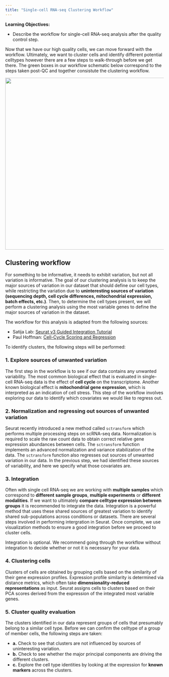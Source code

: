 ```yaml
---
title: "Single-cell RNA-seq Clustering Workflow"
---
```


**Learning Objectives:**

-   Describe the workflow for single-cell RNA-seq analysis after the quality control step.

Now that we have our high quality cells, we can move forward with the workflow. Ultimately, we want to cluster cells and identify different potential celltypes however there are a few steps to walk-through before we get there. The green boxes in our workflow schematic below correspond to the steps taken post-QC and together consistute the clustering workflow.

![](images/sc_workflow_2022-01.jpg){width="545"}

## Clustering workflow

For something to be informative, it needs to exhibit variation, but not all variation is informative. The goal of our clustering analysis is to keep the major sources of variation in our dataset that should define our cell types, while restricting the variation due to **uninteresting sources of variation (sequencing depth, cell cycle differences, mitochondrial expression, batch effects, etc.)**. Then, to determine the cell types present, we will perform a clustering analysis using the most variable genes to define the major sources of variation in the dataset.

The workflow for this analysis is adapted from the following sources:

-   Satija Lab: [Seurat v3 Guided Integration Tutorial](https://satijalab.org/seurat/v3.0/immune_alignment.html)
-   Paul Hoffman: [Cell-Cycle Scoring and Regression](http://satijalab.org/seurat/cell_cycle_vignette.html)

To identify clusters, the following steps will be performed:

### 1. Explore sources of unwanted variation

The first step in the workflow is to see if our data contains any unwanted variability. The most common biological effect that is evaluated in single-cell RNA-seq data is the effect of **cell cycle** on the transcriptome. Another known biological effect is **mitochondrial gene expression**, which is interpreted as an indication of cell stress. This step of the workflow involves exploring our data to identify which covariates we would like to regress out.

### 2. Normalization and regressing out sources of unwanted variation

Seurat recently introduced a new method called `sctransform` which performs multiple processing steps on scRNA-seq data. Normalization is required to scale the raw count data to obtain correct relative gene expression abundances between cells. The `sctransform` function implements an advanced normalization and variance stabilization of the data. The `sctransform` function also regresses out sources of unwanted variation in our data. In the previous step, we had identified these sources of variability, and here we specify what those covariates are.

### 3. Integration

Often with single cell RNA-seq we are working with **multiple samples** which correspond to **different** **sample groups**, **multiple experiments** or **different modalities**. If we want to ultimately **compare celltype expression between groups** it is recommended to integrate the data. Integration is a powerful method that uses these shared sources of greatest variation to identify shared sub-populations across conditions or datasets. There are several steps involved in performing intergration in Seurat. Once complete, we use visualization methods to ensure a good integration before we proceed to cluster cells.

::: callout-caution
Integration is optional. We recommend going through the workflow without integration to decide whether or not it is necessary for your data.
:::

### 4. Clustering cells

Clusters of cells are obtained by grouping cells based on the similarity of their gene expression profiles. Expression profile similarity is determined via distance metrics, which often take **dimensionality‐reduced representations** as input. Seurat assigns cells to clusters based on their PCA scores derived from the expression of the integrated most variable genes.

### 5. Cluster quality evaluation

The clusters identified in our data represent groups of cells that presumably belong to a similar cell type. Before we can confirm the celltype of a group of member cells, the following steps are taken:

-   **a.** Check to see that clusters are not influenced by sources of uninteresting variation.
-   **b.** Check to see whether the major principal components are driving the different clusters.
-   **c.** Explore the cell type identities by looking at the expression for **known markers** across the clusters.
